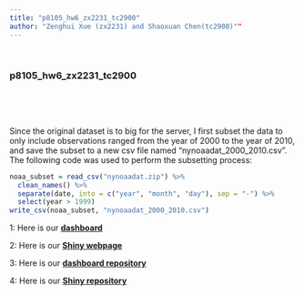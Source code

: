 ```yaml
---
title: "p8105_hw6_zx2231_tc2900" 
author: "Zenghui Xue (zx2231) and Shaoxuan Chen(tc2900)""
---
```


<br>

### **p8105_hw6_zx2231_tc2900**
<br>


<br>


Since the original dataset is to big for the server, I first subset the data to only include observations ranged from the year of 2000 to the year of 2010, and save the subset to a new csv file named "nynoaadat_2000_2010.csv". The following code was used to perform the subsetting process:
```r
noaa_subset = read_csv("nynoaadat.zip") %>%
  clean_names() %>%
  separate(date, into = c("year", "month", "day"), sep = "-") %>%
  select(year > 1999)
write_csv(noaa_subset, "nynoaadat_2000_2010.csv")
```


1: Here is our [**dashboard**](p8105_hw6_zx2231_tc2900_dashboard.html)

2: Here is our [**Shiny webpage**](https://augustxzh.shinyapps.io/p8105_hw6_shiny_zx2231_tc2900shiny/)

3: Here is our [**dashboard repository**](https://github.com/augustxzh/p8105_hw6_zx2231_tc2900.github.io)

4: Here is our [**Shiny repository**](https://github.com/augustxzh/p8105_hw6_shiny_zx2231_tc2900.shiny.io)

 


